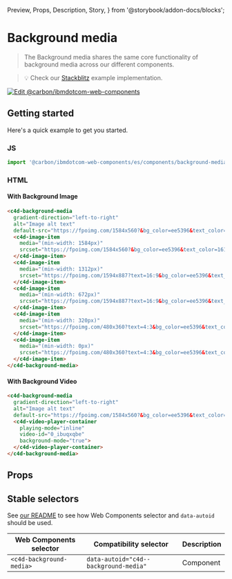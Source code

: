   Preview,
  Props,
  Description,
  Story,
} from '@storybook/addon-docs/blocks';

# Background media

> The Background media shares the same core functionality of background media
> across our different components.

> 💡 Check our
> [Stackblitz](https://stackblitz.com/github/carbon-design-system/carbon-for-ibm-dotcom/tree/main/packages/web-components/examples/stackblitz/components/background-media)
> example implementation.

[![Edit @carbon/ibmdotcom-web-components](https://developer.stackblitz.com/img/open_in_stackblitz.svg)](https://stackblitz.com/github/carbon-design-system/carbon-for-ibm-dotcom/tree/main/packages/web-components/examples/stackblitz/components/background-media)

## Getting started

Here's a quick example to get you started.

### JS

```javascript
import '@carbon/ibmdotcom-web-components/es/components/background-media/index.js';
```

### HTML

#### With Background Image

```html
<c4d-background-media
  gradient-direction="left-to-right"
  alt="Image alt text"
  default-src="https://fpoimg.com/1584x560?&bg_color=ee5396&text_color=161616">
  <c4d-image-item
    media="(min-width: 1584px)"
    srcset="https://fpoimg.com/1584x560?&bg_color=ee5396&text_color=161616">
  </c4d-image-item>
  <c4d-image-item
    media="(min-width: 1312px)"
    srcset="https://fpoimg.com/1594x887?text=16:9&bg_color=ee5396&text_color=161616">
  </c4d-image-item>
  <c4d-image-item
    media="(min-width: 672px)"
    srcset="https://fpoimg.com/1594x887?text=16:9&bg_color=ee5396&text_color=161616">
  </c4d-image-item>
  <c4d-image-item
    media="(min-width: 320px)"
    srcset="https://fpoimg.com/480x360?text=4:3&bg_color=ee5396&text_color=161616">
  </c4d-image-item>
  <c4d-image-item
    media="(min-width: 0px)"
    srcset="https://fpoimg.com/480x360?text=4:3&bg_color=ee5396&text_color=161616">
  </c4d-image-item>
</c4d-background-media>
```

#### With Background Video

```html
<c4d-background-media
  gradient-direction="left-to-right"
  alt="Image alt text"
  default-src="https://fpoimg.com/1584x560?&bg_color=ee5396&text_color=161616">
  <c4d-video-player-container
    playing-mode="inline"
    video-id="0_ibuqxqbe"
    background-mode="true">
  </c4d-video-player-container>
</c4d-background-media>
```

## Props

<Props of="c4d-background-media" />

## Stable selectors

See
[our README](https://github.com/carbon-design-system/carbon-for-ibm-dotcom/tree/main/packages/web-components#stable-selectors-for-analytics-and-integratione2e-testing-in-web-components)
to see how Web Components selector and `data-autoid` should be used.

| Web Components selector  | Compatibility selector                | Description |
| ------------------------ | ------------------------------------- | ----------- |
| `<c4d-background-media>` | `data-autoid="c4d--background-media"` | Component   |

<Description markdown={contributing} />
